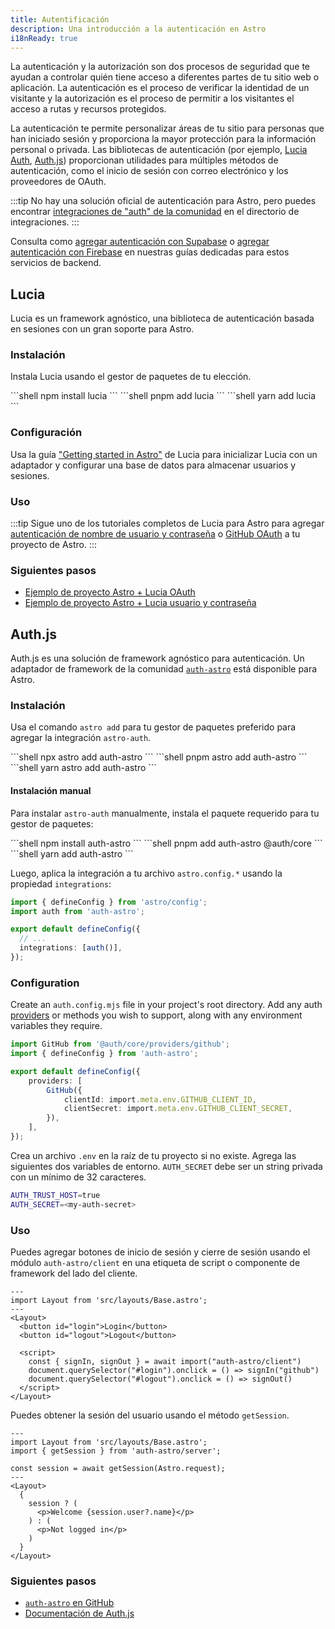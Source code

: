 ```yaml
---
title: Autentificación
description: Una introducción a la autenticación en Astro
i18nReady: true
---
```



La autenticación y la autorización son dos procesos de seguridad que te ayudan a controlar quién tiene acceso a diferentes partes de tu sitio web o aplicación. La autenticación es el proceso de verificar la identidad de un visitante y la autorización es el proceso de permitir a los visitantes el acceso a rutas y recursos protegidos.

La autenticación te permite personalizar áreas de tu sitio para personas que han iniciado sesión y proporciona la mayor protección para la información personal o privada. Las bibliotecas de autenticación (por ejemplo, [Lucia Auth](https://lucia-auth.com/), [Auth.js](https://authjs.dev/)) proporcionan utilidades para múltiples métodos de autenticación, como el inicio de sesión con correo electrónico y los proveedores de OAuth.

:::tip
No hay una solución oficial de autenticación para Astro, pero puedes encontrar [integraciones de "auth" de la comunidad](https://astro.build/integrations/?search=auth) en el directorio de integraciones.
:::

<ReadMore>Consulta como [agregar autenticación con Supabase](/es/guides/backend/supabase/#agregar-autenticación-con-supabase) o [agregar autenticación con Firebase](/es/guides/backend/google-firebase/#agregando-autenticación-con-firebase) en nuestras guías dedicadas para estos servicios de backend.</ReadMore>

## Lucia

Lucia es un framework agnóstico, una biblioteca de autenticación basada en sesiones con un gran soporte para Astro.

### Instalación

Instala Lucia usando el gestor de paquetes de tu elección.

<PackageManagerTabs>
  <Fragment slot="npm">
  ```shell
  npm install lucia
  ```
  </Fragment>
  <Fragment slot="pnpm">
  ```shell
  pnpm add lucia
  ```
  </Fragment>
  <Fragment slot="yarn">
  ```shell
  yarn add lucia
  ```
  </Fragment>
</PackageManagerTabs>

### Configuración

Usa la guía ["Getting started in Astro"](https://lucia-auth.com/getting-started/astro) de Lucia para inicializar Lucia con un adaptador y configurar una base de datos para almacenar usuarios y sesiones.

### Uso

:::tip
Sigue uno de los tutoriales completos de Lucia para Astro para agregar [autenticación de nombre de usuario y contraseña](https://lucia-auth.com/tutorials/username-and-password/astro) o [GitHub OAuth](https://lucia-auth.com/tutorials/username-and-password/astro) a tu proyecto de Astro.
:::

### Siguientes pasos

- [Ejemplo de proyecto Astro + Lucia OAuth](https://github.com/lucia-auth/examples/tree/main/astro/github-oauth)
- [Ejemplo de proyecto Astro + Lucia usuario y contraseña](https://github.com/lucia-auth/examples/tree/main/astro/username-and-password)

## Auth.js

Auth.js es una solución de framework agnóstico para autenticación. Un adaptador de framework de la comunidad [`auth-astro`](https://www.npmjs.com/package/auth-astro) está disponible para Astro.

### Instalación

Usa el comando `astro add` para tu gestor de paquetes preferido para agregar la integración `astro-auth`.

<PackageManagerTabs>
  <Fragment slot="npm">
  ```shell
  npx astro add auth-astro
  ```
  </Fragment>
  <Fragment slot="pnpm">
  ```shell
  pnpm astro add auth-astro
  ```
  </Fragment>
  <Fragment slot="yarn">
  ```shell
  yarn astro add auth-astro
  ```
  </Fragment>
</PackageManagerTabs>

#### Instalación manual

Para instalar `astro-auth` manualmente, instala el paquete requerido para tu gestor de paquetes:

<PackageManagerTabs>
  <Fragment slot="npm">
  ```shell
  npm install auth-astro
  ```
  </Fragment>
  <Fragment slot="pnpm">
  ```shell
  pnpm add auth-astro @auth/core
  ```
  </Fragment>
  <Fragment slot="yarn">
  ```shell
  yarn add auth-astro
  ```
  </Fragment>
</PackageManagerTabs>

Luego, aplica la integración a tu archivo `astro.config.*` usando la propiedad `integrations`:

```ts title="astro.config.mjs" ins={2,6}
import { defineConfig } from 'astro/config';
import auth from 'auth-astro';

export default defineConfig({
  // ...
  integrations: [auth()],
});
```

### Configuration

Create an `auth.config.mjs` file in your project's root directory. Add any auth [providers](https://authjs.dev/getting-started/providers) or methods you wish to support, along with any environment variables they require.

```ts title="auth.config.mjs"
import GitHub from '@auth/core/providers/github';
import { defineConfig } from 'auth-astro';

export default defineConfig({
	providers: [
		GitHub({
			clientId: import.meta.env.GITHUB_CLIENT_ID,
			clientSecret: import.meta.env.GITHUB_CLIENT_SECRET,
		}),
	],
});
```

Crea un archivo `.env` en la raíz de tu proyecto si no existe. Agrega las siguientes dos variables de entorno. `AUTH_SECRET` debe ser un string privada con un mínimo de 32 caracteres.

```sh title=".env"
AUTH_TRUST_HOST=true
AUTH_SECRET=<my-auth-secret>
```

### Uso

Puedes agregar botones de inicio de sesión y cierre de sesión usando el módulo `auth-astro/client` en una etiqueta de script o componente de framework del lado del cliente.

```astro title="src/pages/index.astro" {9}
---
import Layout from 'src/layouts/Base.astro';
---
<Layout>
  <button id="login">Login</button>
  <button id="logout">Logout</button>

  <script>
    const { signIn, signOut } = await import("auth-astro/client")
    document.querySelector("#login").onclick = () => signIn("github")
    document.querySelector("#logout").onclick = () => signOut()
  </script>
</Layout>
```

Puedes obtener la sesión del usuario usando el método `getSession`.

```astro title="src/pages/index.astro" {3,5}
---
import Layout from 'src/layouts/Base.astro';
import { getSession } from 'auth-astro/server';

const session = await getSession(Astro.request);
---
<Layout>
  {
    session ? (
      <p>Welcome {session.user?.name}</p>
    ) : (
      <p>Not logged in</p>
    )
  }
</Layout>
```

### Siguientes pasos

- [`auth-astro` en GitHub](https://github.com/nowaythatworked/auth-astro?tab=readme-ov-file#auth-astro)
- [Documentación de Auth.js](https://authjs.dev/)
